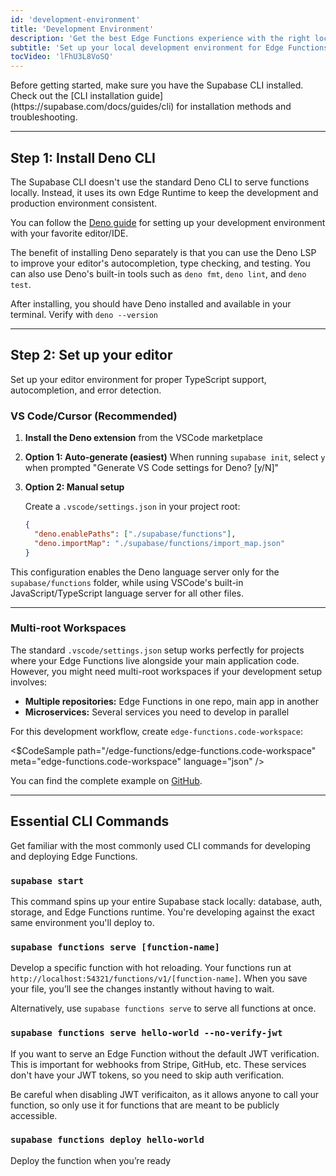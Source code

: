 ```yaml
---
id: 'development-environment'
title: 'Development Environment'
description: 'Get the best Edge Functions experience with the right local developer environment.'
subtitle: 'Set up your local development environment for Edge Functions.'
tocVideo: 'lFhU3L8VoSQ'
---
```


<Admonition type="info">
  Before getting started, make sure you have the Supabase CLI installed. Check out the [CLI
  installation guide](https://supabase.com/docs/guides/cli) for installation methods and
  troubleshooting.
</Admonition>

---

## Step 1: Install Deno CLI

The Supabase CLI doesn't use the standard Deno CLI to serve functions locally. Instead, it uses its own Edge Runtime to keep the development and production environment consistent.

You can follow the [Deno guide](https://deno.com/manual@v1.32.5/getting_started/setup_your_environment) for setting up your development environment with your favorite editor/IDE.

The benefit of installing Deno separately is that you can use the Deno LSP to improve your editor's autocompletion, type checking, and testing. You can also use Deno's built-in tools such as `deno fmt`, `deno lint`, and `deno test`.

After installing, you should have Deno installed and available in your terminal. Verify with `deno --version`

---

## Step 2: Set up your editor

Set up your editor environment for proper TypeScript support, autocompletion, and error detection.

### VS Code/Cursor (Recommended)

1. **Install the Deno extension** from the VSCode marketplace
2. **Option 1: Auto-generate (easiest)**
   When running `supabase init`, select `y` when prompted "Generate VS Code settings for Deno? [y/N]"
3. **Option 2: Manual setup**

   Create a `.vscode/settings.json` in your project root:

   ```json
   {
     "deno.enablePaths": ["./supabase/functions"],
     "deno.importMap": "./supabase/functions/import_map.json"
   }
   ```

This configuration enables the Deno language server only for the `supabase/functions` folder, while using VSCode's built-in JavaScript/TypeScript language server for all other files.

---

### Multi-root Workspaces

The standard `.vscode/settings.json` setup works perfectly for projects where your Edge Functions live alongside your main application code. However, you might need multi-root workspaces if your development setup involves:

- **Multiple repositories:** Edge Functions in one repo, main app in another
- **Microservices:** Several services you need to develop in parallel

For this development workflow, create `edge-functions.code-workspace`:

<$CodeSample
path="/edge-functions/edge-functions.code-workspace"
meta="edge-functions.code-workspace"
language="json"
/>

You can find the complete example on [GitHub](https://github.com/supabase/supabase/tree/master/examples/edge-functions).

---

## Essential CLI Commands

Get familiar with the most commonly used CLI commands for developing and deploying Edge Functions.

### `supabase start`

This command spins up your entire Supabase stack locally: database, auth, storage, and Edge Functions runtime. You're developing against the exact same environment you'll deploy to.

### `supabase functions serve [function-name]`

Develop a specific function with hot reloading. Your functions run at `http://localhost:54321/functions/v1/[function-name]`. When you save your file, you’ll see the changes instantly without having to wait.

Alternatively, use `supabase functions serve` to serve all functions at once.

### `supabase functions serve hello-world --no-verify-jwt`

If you want to serve an Edge Function without the default JWT verification. This is important for webhooks from Stripe, GitHub, etc. These services don't have your JWT tokens, so you need to skip auth verification.

<Admonition type="warning">

Be careful when disabling JWT verificaiton, as it allows anyone to call your function, so only use it for functions that are meant to be publicly accessible.

</Admonition>

### `supabase functions deploy hello-world`

Deploy the function when you’re ready
